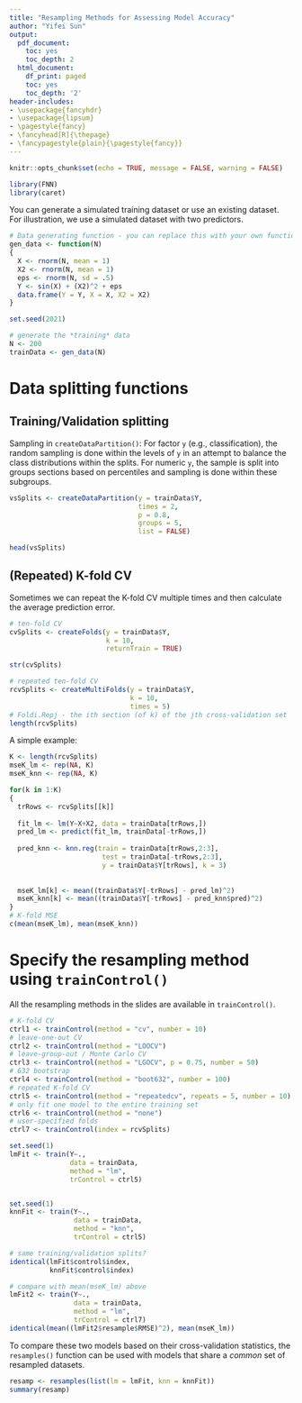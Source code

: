 ```yaml
---
title: "Resampling Methods for Assessing Model Accuracy" 
author: "Yifei Sun"
output:
  pdf_document:
    toc: yes
    toc_depth: 2
  html_document:
    df_print: paged
    toc: yes
    toc_depth: '2'
header-includes:
- \usepackage{fancyhdr}
- \usepackage{lipsum}
- \pagestyle{fancy}
- \fancyhead[R]{\thepage}
- \fancypagestyle{plain}{\pagestyle{fancy}}
--- 
```


```r
knitr::opts_chunk$set(echo = TRUE, message = FALSE, warning = FALSE)
```


\newpage

```r
library(FNN)
library(caret)
```


You can generate a simulated training dataset or use an existing dataset. For illustration, we use a simulated dataset with two predictors.
```r
# Data generating function - you can replace this with your own function
gen_data <- function(N)
{
  X <- rnorm(N, mean = 1)
  X2 <- rnorm(N, mean = 1)
  eps <- rnorm(N, sd = .5)
  Y <- sin(X) + (X2)^2 + eps
  data.frame(Y = Y, X = X, X2 = X2)
}

set.seed(2021)

# generate the *training* data
N <- 200
trainData <- gen_data(N)
```


# Data splitting functions

## Training/Validation splitting

Sampling in `createDataPartition()`: For factor `y` (e.g., classification), the random sampling is done within the levels of `y` in an attempt to balance the class distributions within the splits. For numeric `y`, the sample is split into groups sections based on percentiles and sampling is done within these subgroups. 

```r
vsSplits <- createDataPartition(y = trainData$Y,
                                times = 2,
                                p = 0.8,
                                groups = 5,
                                list = FALSE)

head(vsSplits)
```

## (Repeated) K-fold CV

Sometimes we can repeat the K-fold CV multiple times and then calculate the average prediction error.

```r
# ten-fold CV 
cvSplits <- createFolds(y = trainData$Y, 
                        k = 10, 
                        returnTrain = TRUE)

str(cvSplits)

# repeated ten-fold CV 
rcvSplits <- createMultiFolds(y = trainData$Y, 
                              k = 10, 
                              times = 5)
# Foldi.Repj - the ith section (of k) of the jth cross-validation set 
length(rcvSplits)
```

A simple example:

```r
K <- length(rcvSplits)
mseK_lm <- rep(NA, K)
mseK_knn <- rep(NA, K)

for(k in 1:K)
{
  trRows <- rcvSplits[[k]]
  
  fit_lm <- lm(Y~X+X2, data = trainData[trRows,])
  pred_lm <- predict(fit_lm, trainData[-trRows,])
  
  pred_knn <- knn.reg(train = trainData[trRows,2:3], 
                       test = trainData[-trRows,2:3], 
                       y = trainData$Y[trRows], k = 3)
  
  
  mseK_lm[k] <- mean((trainData$Y[-trRows] - pred_lm)^2)
  mseK_knn[k] <- mean((trainData$Y[-trRows] - pred_knn$pred)^2)
}
# K-fold MSE
c(mean(mseK_lm), mean(mseK_knn))
```


# Specify the resampling method using `trainControl()`

All the resampling methods in the slides are available in `trainControl()`.

```r
# K-fold CV
ctrl1 <- trainControl(method = "cv", number = 10)
# leave-one-out CV
ctrl2 <- trainControl(method = "LOOCV")
# leave-group-out / Monte Carlo CV
ctrl3 <- trainControl(method = "LGOCV", p = 0.75, number = 50) 
# 632 bootstrap
ctrl4 <- trainControl(method = "boot632", number = 100)
# repeated K-fold CV
ctrl5 <- trainControl(method = "repeatedcv", repeats = 5, number = 10) 
# only fit one model to the entire training set
ctrl6 <- trainControl(method = "none") 
# user-specified folds 
ctrl7 <- trainControl(index = rcvSplits)

set.seed(1)
lmFit <- train(Y~., 
               data = trainData, 
               method = "lm", 
               trControl = ctrl5)


set.seed(1)
knnFit <- train(Y~., 
                data = trainData, 
                method = "knn", 
                trControl = ctrl5)

# same training/validation splits?
identical(lmFit$control$index, 
          knnFit$control$index)

# compare with mean(mseK_lm) above
lmFit2 <- train(Y~., 
                data = trainData, 
                method = "lm", 
                trControl = ctrl7)
identical(mean((lmFit2$resample$RMSE)^2), mean(mseK_lm))
```

To compare these two models based on their cross-validation statistics, the `resamples()` function can be used with models that share a *common* set of resampled datasets.

```r
resamp <- resamples(list(lm = lmFit, knn = knnFit))
summary(resamp)
```


